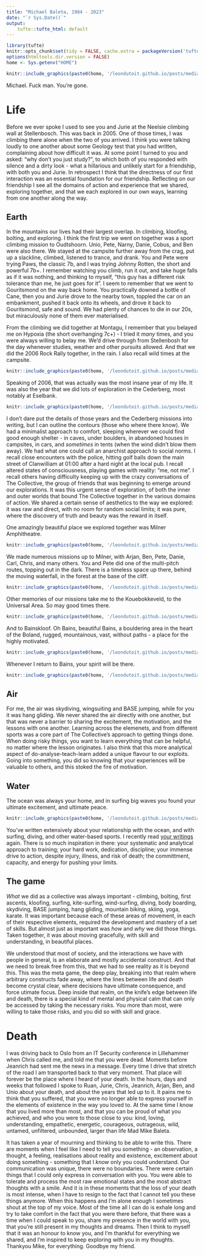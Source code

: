 ```yaml
---
title: "Michael Baleta, 1984 - 2023"
date: "`r Sys.Date()`"
output:
    tufte::tufte_html: default
---
```


```r
library(tufte)
knitr::opts_chunk$set(tidy = FALSE, cache.extra = packageVersion('tufte'))
options(htmltools.dir.version = FALSE)
home <- Sys.getenv("HOME")
```

```r
knitr::include_graphics(paste0(home, '/leondutoit.github.io/posts/media/ob-mike-smile.jpg'))
```

Michael. Fuck man. You're gone.

# Life

Before we ever spoke I used to see you and Jurie at the Neelsie climbing wall at Stellenbosch. This was back in 2005. One of those times, I was climbing there alone when the two of you arrived. I think you were talking loudly to one another about some Geology test that you had written, complaining about how difficult it was. At some point I turned to you and asked: "why don't you just study?", to which both of you responded with silence and a dirty look - what a hillarious and unlikely start for a friendship, with both you and Jurie. In retrospect I think that the directness of our first interaction was an essential foundation for our friendship. Reflecting on our friendship I see all the domains of action and experience that we shared, exploring together, and that we each explored in our own ways, learning from one another along the way.

## Earth

In the mountains our lives had their largest overlap. In climbing, kloofing, bolting, and exploring. I think the first trip we went on together was a sport climbing mission to Oudtshoorn. Unio, Pete, Narny, Danie, Cobus, and Ben were also there. We stayed at the campsite further away from the crag, put up a slackline, climbed, listened to trance, and drank. You and Pete were trying Paws, the classic 7b, and I was trying Johnny Rotten, the short and powerful 7b+. I remember watching you climb, run it out, and take huge falls as if it was nothing, and thinking to myself, "this guy has a different risk tolerance than me, he just goes for it". I seem to remember that we went to Gouritsmond on the way back home. You practically downed a bottle of Cane, then you and Jurie drove to the nearby town, toppled the car on an embankment, pushed it back onto its wheels, and drove it back to Gouritsmond, safe and sound. We had plenty of chances to die in our 20s, but miraculously none of them ever materialised.

From the climbing we did together at Montagu, I remember that you belayed me on Hypoxia (the short overhanging 7c+) - I tried it _many_ times, and you were always willing to belay me. We'd drive through from Stellenbosh for the day whenever studies, weather and other pursuits allowed. And that we did the 2006 Rock Rally together, in the rain. I also recall wild times at the campsite.

```r
knitr::include_graphics(paste0(home, '/leondutoit.github.io/posts/media/ob-mike-montagu-wild.jpg'))
```

Speaking of 2006, that was actually was the most insane year of my life. It was also the year that we did lots of exploration in the Cederberg, most notably at Eselbank.

```r
knitr::include_graphics(paste0(home, '/leondutoit.github.io/posts/media/ob-mike-eselbank-explore.jpg'))
```

I don't dare put the details of those years and the Cederberg missions into writing, but I can outline the contours (those who where there know). We had a minimalist approach to comfort, sleeping wherever we could find good enough shelter - in caves, under boulders, in abandoned houses in campsites, in cars, and _sometimes_ in tents (when the wind didn't blow them away). We had what one could call an anarchist approach to social norms. I recall close encounters with the police, hitting golf balls down the main street of Clanwilliam at 01:00 after a hard night at the local pub. I recall altered states of consciousness, playing games with reality: "me, not me". I recall others having difficulty keeping up with the crazy conversations of The Collective, the group of friends that was beginning to emerge around our explorations. It was this urgent sense of exploration, of both the inner and outer worlds that bound The Collective together in the various domains of action. We shared a certain sense of aesthetics to the way we explored: it was raw and direct, with no room for random social limits; it was pure, where the discovery of truth and beauty was the reward in itself.

One amazingly beautiful place we explored together was Milner Amphitheatre.

```r
knitr::include_graphics(paste0(home, '/leondutoit.github.io/posts/media/ob-mike-milner-lower-wall.jpg'))
```

We made numerous missions up to Milner, with Arjan, Ben, Pete, Danie, Carl, Chris, and many others. You and Pete did one of the multi-pitch routes, topping out in the dark. There is a timeless space up there, behind the moving waterfall, in the forest at the base of the cliff.

```r
knitr::include_graphics(paste0(home, '/leondutoit.github.io/posts/media/ob-mike-milner-lower.jpg'))
```

Other memories of our missions take me to the Kouebokkeveld, to the Universal Area. So may good times there.

```r
knitr::include_graphics(paste0(home, '/leondutoit.github.io/posts/media/ob-mike-equinox.jpg'))
```

And to Bainskloof. Oh Bains, beautiful Bains, a bouldering area in the heart of the Boland, rugged, mountainous, vast, without paths - a place for the highly motivated.

```r
knitr::include_graphics(paste0(home, '/leondutoit.github.io/posts/media/ob-mike-bains-old.jpg'))
```

Whenever I return to Bains, your spirit will be there.

```r
knitr::include_graphics(paste0(home, '/leondutoit.github.io/posts/media/ob-mike-bains-fnr.jpg'))
```

## Air

For me, the air was skydiving, wingsuiting and BASE jumping, while for you it was hang gliding. We never shared the air directly with one another, but that was never a barrier to sharing the excitement, the motivation, and the lessons with one another. Learning across the elemenets, and from different sports was a core part of The Collective's approach to getting things done. When doing risky things, you want to learn everything that can be helpful, no matter where the lesson originates. I also think that this more analytical aspect of do-analyse-teach-learn added a unique flavour to our exploits. Going into something, you did so knowing that your experiences will be valuable to others, and this stoked the fire of motivation.

## Water

The ocean was always your home, and in surfing big waves you found your ultimate excitement, and ultimate peace.

```r
knitr::include_graphics(paste0(home, '/leondutoit.github.io/posts/media/mike-dungeons.jpg'))
```

You've written extensively about your relationship with the ocean, and with surfing, diving, and other water-based sports. I recently read [your writings](https://leonomics.com/follow-the-psyche-madmike.html) again. There is so much inspiration in there: your systematic and analytical approach to training; your hard work, dedication, discipline; your immense drive to action, despite injury, illness, and risk of death; the committment, capacity, and energy for pushing your limits.

## The game

_What_ we did as a collective was always important - climbing, bolting, first ascents, kloofing, surfing, kite-surfing, wind-surfing, diving, body boarding, skydiving, BASE jumping, hang gliding, mountain biking, skiing, yoga, karate. It was important because each of these areas of movement, in each of their respective elements, required the development and mastery of a set of skills. But almost just as important was _how_ and _why_ we did those things. Taken together, it was about moving gracefully, with skill and understanding, in beautiful places.

We understood that most of society, and the interactions we have with people in general, is an elaborate and mostly accidental construct. And that we need to break free from this, that we had to see reality as it is beyond this. This was the meta game, the deep play, breaking into that realm where arbitrary constructs fade away, where the lines between life and death become crystal clear, where decisions have ultimate consequence, and force utimate focus. Deep inside that realm, on the knife's edge between life and death, there is a special kind of mental and physical calm that can only be accessed by taking the necessary risks. You more than most, were willing to take those risks, and you did so with skill and grace.

# Death

I was driving back to Oslo from an IT Security conference in Lillehammer when Chris called me, and told me that you were dead. Moments before Jeanrich had sent me the news in a message. Every time I drive that stretch of the road I am transported back to that very moment. That place will forever be the place where I heard of your death. In the hours, days and weeks that followed I spoke to Ruan, Jurie, Chris, Jeanrich, Arjan, Ben, and Unio about your death, and about the years that led up to it. It pains me to think that you suffered, that you were no longer able to express yourself in the elements of existence in the way you loved to. At the same time I know that you lived more than most, and that you can be proud of what you achieved, and who you were to those close to you: kind, loving, understanding, empathetic, energetic, courageous, outrageous, wild, untamed, unfiltered, unbounded, larger than life Mad Mike Baleta.

It has taken a year of mourning and thinking to be able to write this. There are moments when I feel like I need to tell you something - an observation, a thought, a feeling, realisations about reality and existence, excitement about doing something - something that I _know_ only you could understand. Our communication was unique, there were no boundaries. There were certain things that I could only express in conversation with you. You were able to tolerate and process the most raw emotional states and the most abstract thoughts with a smile. And it is in these moments that the loss of your death is most intense, when I have to resign to the fact that I cannot tell you these things anymore. When this happens and I'm alone enough I sometimes shout at the top of my voice. Most of the time all I can do is exhale long and try to take comfort in the fact that you were there before, that there was a time when I could speak to you, share my presence in the world with you, that you're still present in my thoughts and dreams. Then I think to myself that it was an honour to know you, and I'm thankful for everything we shared, and I'm inspired to keep exploring with you in my thoughts. Thankyou Mike, for everything. Goodbye my friend.
